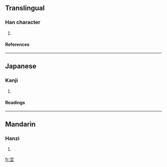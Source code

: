 ==Translingual==
===Han character===
{{Han char|rn=40|rad=宀|as=05|sn=8|four=|canj=十卜土 (JYG)}}
# {{defn|Han|sort=宀05}}
====References====
{{Han ref|kx=0283.100|dkj=07102|dj=0556.200|hdz=20923.010|uh=5B94|ud=23444}}
----
==Japanese==
===Kanji===
{{ja-kanji|grade=|rs=宀05}}
# {{defn|Japanese}} 
====Readings====
{{ja-readings|on=[[しゅ]] (shu)|kun=}}
----
==Mandarin==
===Hanzi===
{{cmn-hanzi|pin=[[yuān]] ([[yuan1]]), [[zhǔ]] ([[zhu3]])|wg=yüan<sup>1</sup>, chu<sup>3</sup>}}
# {{defn|Mandarin}}

[[fr:宔]]